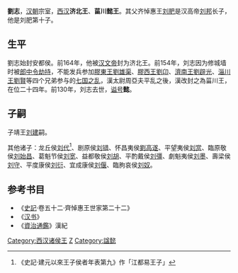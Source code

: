 '''劉志'''{{BD||？|前130年||catIdx=L}}，[[汉朝|汉朝]]宗室，[[西汉|西汉]]'''济北王'''、'''菑川懿王'''。其父齐悼惠王[[刘肥|刘肥]]是汉高帝[[刘邦|刘邦]]长子，他是刘肥第十子。
==生平==
劉志始封安都侯。前164年，他被[[汉文帝|汉文帝]]封为济北王。前154年，刘志因为修城墙时被[[郎中令|郎中令]][[劫持|劫持]]，不能发兵参加[[膠東王|膠東王]][[劉雄渠|劉雄渠]]、[[膠西王|膠西王]][[劉卬|劉卬]]、[[濟南王|濟南王]][[劉辟光|劉辟光]]、[[淄川王|淄川王]][[劉賢_(菑川王)|劉賢]]等四个兄弟参与的[[七国之乱|七国之乱]]，漢太尉周亞夫平乱之後，漢改封之為菑川王，在位二十四年。前130年，刘志去世，[[谥号|谥号]]'''懿'''。

==子嗣==
子靖王[[刘建_(菑川王)|刘建]]嗣。

其他诸子：龙丘侯[[刘代|刘代]]<ref>《史記·建元以來王子侯者年表第九》作「江都易王子」</ref>、剧原侯[[刘错|刘错]]、怀昌夷侯[[劉高遂|劉高遂]]、平望夷侯[[刘赏|刘赏]]、臨原敬侯[[刘始昌|刘始昌]]、葛魁节侯[[刘宽|刘宽]]、益都敬侯[[刘胡|刘胡]]、平酌戴侯[[刘彊|刘彊]]、劇魁夷侯[[刘墨|刘墨]]、壽梁侯[[刘守|刘守]]、平度康侯[[刘衍|刘衍]]、宜成康侯[[刘偃|刘偃]]、臨朐哀侯[[刘奴|刘奴]]。
{{start box}}
{{s-before|兄[[刘兴居|刘兴居]]}}
{{s-title|[[西汉|西汉]][[济北王|济北王]]|前164年－前153年}}
{{s-after|堂弟[[刘勃_(济北王)|刘勃]]}}
{{s-before|兄[[刘贤_(菑川王)|刘贤]]}}
{{s-title|[[西汉|西汉]][[菑川王|菑川王]]|前154年－前130年}}
{{s-after|子[[刘建_(菑川王)|刘建]]}}
{{end box}}

==参考书目==
*《[[史記|史記]]·卷五十二·齊悼惠王世家第二十二》
*《[[汉书|汉书]]》
*《[[資治通鑑|資治通鑑]]》漢紀
{{七国之乱}}
{{西汉诸侯王}}
{{漢朝人物小作品}}
[[Category:西汉诸侯王|Category:西汉诸侯王]]
[[Category:刘姓|Z]]
[[Category:諡懿|Category:諡懿]]